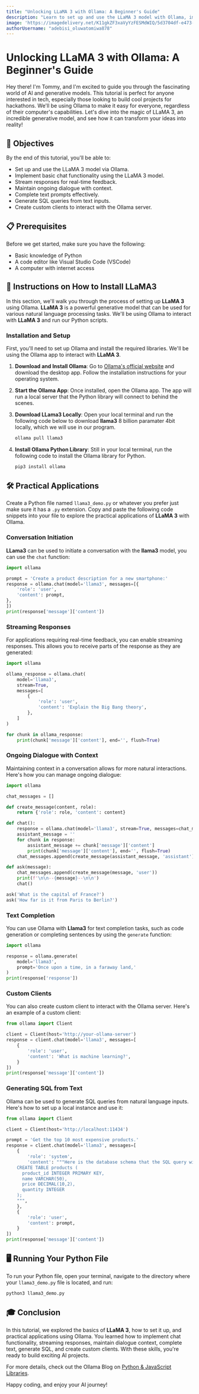 ---
title: "Unlocking LLaMA 3 with Ollama: A Beginner's Guide"
description: "Learn to set up and use the LLaMA 3 model with Ollama, implementing practical applications like chat functionality, text completion, and more."
image: 'https://imagedelivery.net/K11gkZF3xaVyYzFESMdWIQ/5d3704df-e473-45d9-403b-373ee7838500/full'
authorUsername: "adebisi_oluwatomiwa878"
---

# Unlocking LLaMA 3 with Ollama: A Beginner's Guide

Hey there! I'm Tommy, and I'm excited to guide you through the fascinating world of AI and generative models. This tutorial is perfect for anyone interested in tech, especially those looking to build cool projects for hackathons. We'll be using Ollama to make it easy for everyone, regardless of their computer's capabilities. Let's dive into the magic of LLaMA 3, an incredible generative model, and see how it can transform your ideas into reality!


## 🎯 Objectives
By the end of this tutorial, you'll be able to:
- Set up and use the LLaMA 3 model via Ollama.
- Implement basic chat functionality using the LLaMA 3 model.
- Stream responses for real-time feedback.
- Maintain ongoing dialogue with context.
- Complete text prompts effectively.
- Generate SQL queries from text inputs.
- Create custom clients to interact with the Ollama server.

## 📋 Prerequisites 
Before we get started, make sure you have the following:
- Basic knowledge of Python
- A code editor like Visual Studio Code (VSCode)
- A computer with internet access

## 🚀 Instructions on How to Install LLaMA3
In this section, we'll walk you through the process of setting up **LLaMA 3** using Ollama. **LLaMA 3** is a powerful generative model that can be used for various natural language processing tasks. We'll be using Ollama to interact with **LLaMA 3** and run our Python scripts.

### Installation and Setup
First, you'll need to set up Ollama and install the required libraries. We'll be using the Ollama app to interact with **LLaMA 3**.

1. **Download and Install Ollama**: Go to [Ollama's official website](https://www.ollama.com/) and download the desktop app. Follow the installation instructions for your operating system.

2. **Start the Ollama App**: Once installed, open the Ollama app. The app will run a local server that the Python library will connect to behind the scenes.

3. **Download LLama3 Locally**: Open your local terminal and run the following code below to download **llama3** 8 billion paramater 4bit locally, which we will use in our program.
    ```python
   ollama pull llama3
   ```

4. **Install Ollama Python Library**: Still in your local terminal, run the following code to install the Ollama library for Python.
    ```bash
   pip3 install ollama
   ```


## 🛠️ Practical Applications
Create a Python file named `llama3_demo.py` or whatever you prefer just make sure it has a `.py` extension. Copy and paste the following code snippets into your file to explore the practical applications of **LLaMA 3** with Ollama.

### Conversation Initiation
**LLama3** can be used to initiate a conversation with the **llama3** model, you can use the `chat` function:

```python
import ollama

prompt = 'Create a product description for a new smartphone:'
response = ollama.chat(model='llama3', messages=[{
    'role': 'user',
    'content': prompt,
},
])
print(response['message']['content'])
```

### Streaming Responses
For applications requiring real-time feedback, you can enable streaming responses. This allows you to receive parts of the response as they are generated:

```python
import ollama

ollama_response = ollama.chat(
    model='llama3',
    stream=True,
    messages=[
        {
            'role': 'user',
            'content': 'Explain the Big Bang theory',
        },
    ]
)

for chunk in ollama_response:
    print(chunk['message']['content'], end='', flush=True)
```

### Ongoing Dialogue with Context
Maintaining context in a conversation allows for more natural interactions. Here's how you can manage ongoing dialogue:

```python
import ollama

chat_messages = []

def create_message(content, role):
    return {'role': role, 'content': content}

def chat():
    response = ollama.chat(model='llama3', stream=True, messages=chat_messages)
    assistant_message = ''
    for chunk in response:
        assistant_message += chunk['message']['content']
        print(chunk['message']['content'], end='', flush=True)
    chat_messages.append(create_message(assistant_message, 'assistant'))

def ask(message):
    chat_messages.append(create_message(message, 'user'))
    print(f'\n\n--{message}--\n\n')
    chat()

ask('What is the capital of France?')
ask('How far is it from Paris to Berlin?')
```

### Text Completion
You can use Ollama with **Llama3** for text completion tasks, such as code generation or completing sentences by using the `generate` function:

```python
import ollama

response = ollama.generate(
    model='llama3',
    prompt='Once upon a time, in a faraway land,'
)
print(response['response'])
```

### Custom Clients
You can also create custom client to interact with the Ollama server. Here's an example of a custom client:

```python
from ollama import Client

client = Client(host='http://your-ollama-server')
response = client.chat(model='llama3', messages=[
    {
        'role': 'user',
        'content': 'What is machine learning?',
    }
])
print(response['message']['content'])
```

### Generating SQL from Text
Ollama can be used to generate SQL queries from natural language inputs. Here's how to set up a local instance and use it:

```python
from ollama import Client

client = Client(host='http://localhost:11434')

prompt = 'Get the top 10 most expensive products.'
response = client.chat(model='llama3', messages=[
    {
        'role': 'system',
        'content': """Here is the database schema that the SQL query will run on:
    CREATE TABLE products (
      product_id INTEGER PRIMARY KEY,
      name VARCHAR(50),
      price DECIMAL(10,2),
      quantity INTEGER
    );
    """,
    },
    {
        'role': 'user',
        'content': prompt,
    }
])
print(response['message']['content'])
```

## 🖥️ Running Your Python File
To run your Python file, open your terminal, navigate to the directory where your `llama3_demo.py` file is located, and run:

```bash
python3 llama3_demo.py
```

## 🎓 Conclusion

In this tutorial, we explored the basics of **LLaMA 3**, how to set it up, and practical applications using Ollama. You learned how to implement chat functionality, streaming responses, maintain dialogue context, complete text, generate SQL, and create custom clients. With these skills, you're ready to build exciting AI projects.

For more details, check out the Ollama Blog on [Python & JavaScript Libraries](https://ollama.com/blog/python-javascript-libraries).

Happy coding, and enjoy your AI journey!

